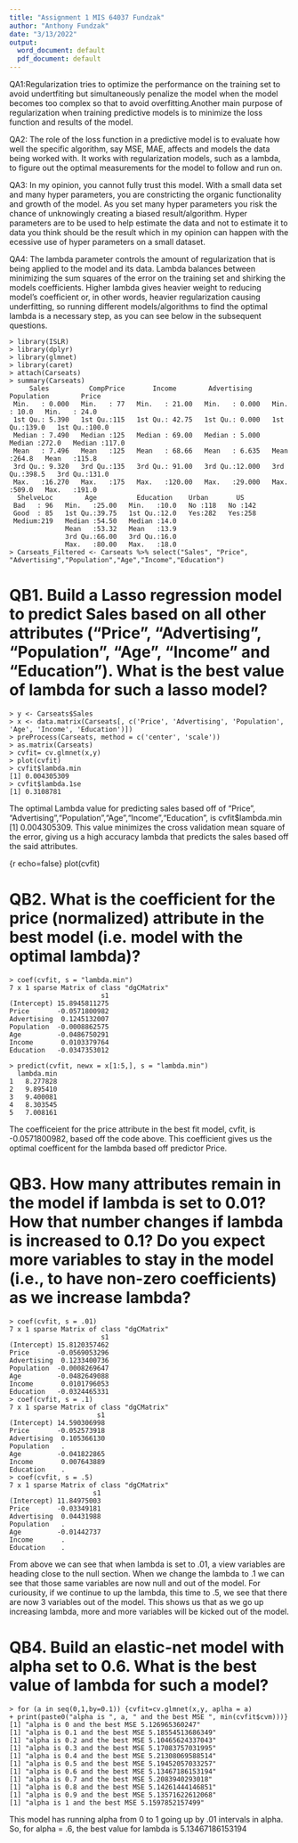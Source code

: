```yaml
---
title: "Assignment 1 MIS 64037 Fundzak"
author: "Anthony Fundzak"
date: "3/13/2022"
output:
  word_document: default
  pdf_document: default
---
```


QA1:Regularization tries to optimize the performance on the training set to avoid undertfiting but simultaneously penalize the model when the model becomes too complex so that to avoid overfitting.Another main purpose of regularization when training predictive models is to minimize the loss function and results of the model.

QA2: The role of the loss function in a predictive model is to evaluate how well the specific algorithm, say MSE, MAE, affects and models the data being worked with. It works with regularization models, such as a lambda, to figure out the optimal measurements for the model to follow and run on.

QA3: In my opinion, you cannot fully trust this model. With a small data set and many hyper parameters, you are constricting the organic functionality and growth of the model. As you set many hyper parameters you risk the chance of unknowingly creating a biased result/algorithm. Hyper parameters are to be used to help estimate the data and not to estimate it to data you think should be the result which in my opinion can happen with the ecessive use of hyper parameters on a small dataset.

QA4: The lambda parameter controls the amount of regularization that is being applied to the model and its data. Lambda balances between minimizing the sum squares of the error on the training set and shirking the models coefficients. Higher lambda gives heavier weight to reducing model's coefficient or, in other words, heavier regularization causing underfitting, so running different models/algorithms to find the optimal lambda is a necessary step, as you can see below in the subsequent questions.

``` {.[r]}
> library(ISLR)
> library(dplyr)
> library(glmnet)
> library(caret)
> attach(Carseats)
> summary(Carseats)
     Sales          CompPrice       Income        Advertising       Population        Price      
 Min.   : 0.000   Min.   : 77   Min.   : 21.00   Min.   : 0.000   Min.   : 10.0   Min.   : 24.0  
 1st Qu.: 5.390   1st Qu.:115   1st Qu.: 42.75   1st Qu.: 0.000   1st Qu.:139.0   1st Qu.:100.0  
 Median : 7.490   Median :125   Median : 69.00   Median : 5.000   Median :272.0   Median :117.0  
 Mean   : 7.496   Mean   :125   Mean   : 68.66   Mean   : 6.635   Mean   :264.8   Mean   :115.8  
 3rd Qu.: 9.320   3rd Qu.:135   3rd Qu.: 91.00   3rd Qu.:12.000   3rd Qu.:398.5   3rd Qu.:131.0  
 Max.   :16.270   Max.   :175   Max.   :120.00   Max.   :29.000   Max.   :509.0   Max.   :191.0  
  ShelveLoc        Age          Education    Urban       US     
 Bad   : 96   Min.   :25.00   Min.   :10.0   No :118   No :142  
 Good  : 85   1st Qu.:39.75   1st Qu.:12.0   Yes:282   Yes:258  
 Medium:219   Median :54.50   Median :14.0                      
              Mean   :53.32   Mean   :13.9                      
              3rd Qu.:66.00   3rd Qu.:16.0                      
              Max.   :80.00   Max.   :18.0   
> Carseats_Filtered <- Carseats %>% select("Sales", "Price", "Advertising","Population","Age","Income","Education")
```

# QB1. Build a Lasso regression model to predict Sales based on all other attributes ("Price", "Advertising", "Population", "Age", "Income" and "Education"). What is the best value of lambda for such a lasso model?

``` {.[r]}
> y <- Carseats$Sales
> x <- data.matrix(Carseats[, c('Price', 'Advertising', 'Population', 'Age', 'Income', 'Education')])
> preProcess(Carseats, method = c('center', 'scale'))
> as.matrix(Carseats)
> cvfit= cv.glmnet(x,y)
> plot(cvfit)
> cvfit$lambda.min
[1] 0.004305309
> cvfit$lambda.1se
[1] 0.3108781
```

The optimal Lambda value for predicting sales based off of "Price", "Advertising","Population","Age","Income","Education", is cvfit\$lambda.min [1] 0.004305309. This value minimizes the cross validation mean square of the error, giving us a high accuracy lambda that predicts the sales based off the said attributes.

{r echo=false} plot(cvfit)

# QB2. What is the coefficient for the price (normalized) attribute in the best model (i.e. model with the optimal lambda)?

``` {.[r]}
> coef(cvfit, s = "lambda.min")
7 x 1 sparse Matrix of class "dgCMatrix"
                       s1
(Intercept) 15.8945811275
Price       -0.0571800982
Advertising  0.1245132007
Population  -0.0008862575
Age         -0.0486750291
Income       0.0103379764
Education   -0.0347353012

> predict(cvfit, newx = x[1:5,], s = "lambda.min")
  lambda.min
1   8.277828
2   9.895410
3   9.400081
4   8.303545
5   7.008161
```

The coefficeient for the price attribute in the best fit model, cvfit, is -0.0571800982, based off the code above. This coefficient gives us the optimal coefficent for the lambda based off predictor Price.

# QB3. How many attributes remain in the model if lambda is set to 0.01? How that number changes if lambda is increased to 0.1? Do you expect more variables to stay in the model (i.e., to have non-zero coefficients) as we increase lambda?

``` {.[r]}
> coef(cvfit, s = .01)
7 x 1 sparse Matrix of class "dgCMatrix"
                       s1
(Intercept) 15.8120357462
Price       -0.0569053296
Advertising  0.1233400736
Population  -0.0008269647
Age         -0.0482649088
Income       0.0101796053
Education   -0.0324465331
> coef(cvfit, s = .1)
7 x 1 sparse Matrix of class "dgCMatrix"
                      s1
(Intercept) 14.590306998
Price       -0.052573918
Advertising  0.105366130
Population   .          
Age         -0.041822865
Income       0.007643889
Education    . 
> coef(cvfit, s = .5)
7 x 1 sparse Matrix of class "dgCMatrix"
                     s1
(Intercept) 11.84975003
Price       -0.03349181
Advertising  0.04431988
Population   .         
Age         -0.01442737
Income       .         
Education    .  
```

From above we can see that when lambda is set to .01, a view variables are heading close to the null section. When we change the lambda to .1 we can see that those same variables are now null and out of the model. For curiousity, if we continue to up the lambda, this time to .5, we see that there are now 3 variables out of the model. This shows us that as we go up increasing lambda, more and more variables will be kicked out of the model.

# QB4. Build an elastic-net model with alpha set to 0.6. What is the best value of lambda for such a model?

``` {.[r]}
> for (a in seq(0,1,by=0.1)) {cvfit=cv.glmnet(x,y, aplha = a) 
+ print(paste0("alpha is ", a, " and the best MSE ", min(cvfit$cvm)))}
[1] "alpha is 0 and the best MSE 5.126965360247"
[1] "alpha is 0.1 and the best MSE 5.18554513686349"
[1] "alpha is 0.2 and the best MSE 5.10465624337043"
[1] "alpha is 0.3 and the best MSE 5.17083757031995"
[1] "alpha is 0.4 and the best MSE 5.21308069588514"
[1] "alpha is 0.5 and the best MSE 5.19452057033257"
[1] "alpha is 0.6 and the best MSE 5.13467186153194"
[1] "alpha is 0.7 and the best MSE 5.2083940293018"
[1] "alpha is 0.8 and the best MSE 5.14261444146851"
[1] "alpha is 0.9 and the best MSE 5.13571622612068"
[1] "alpha is 1 and the best MSE 5.1597852157499"
```

This model has running alpha from 0 to 1 going up by .01 intervals in alpha. So, for alpha = .6, the best value for lambda is 5.13467186153194
